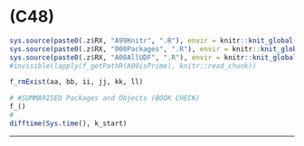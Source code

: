 # (C48) {#c48 .unlisted .unnumbered}

```r
sys.source(paste0(.z$RX, "A99Knitr", ".R"), envir = knitr::knit_global())
sys.source(paste0(.z$RX, "000Packages", ".R"), envir = knitr::knit_global())
sys.source(paste0(.z$RX, "A00AllUDF", ".R"), envir = knitr::knit_global())
#invisible(lapply(f_getPathR(A09isPrime), knitr::read_chunk))
```

<!-- 
## Overview

- "ForLater"

## Validation {.unlisted .unnumbered .tabset .tabset-fade}

-->

```r
f_rmExist(aa, bb, ii, jj, kk, ll)
```

```r
# #SUMMARISED Packages and Objects (BOOK CHECK)
f_()
#
difftime(Sys.time(), k_start)
```

****
